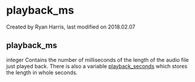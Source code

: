 
# playback_ms 

 Created by  Ryan Harris, last modified on 2018.02.07

## playback_ms

integer Contains the number of milliseconds of the length of the audio file just played back. There is also a variable [playback\_seconds](../FreeSWITCH-Explained/Dialplan/Variables-Master-List_16352570.mdx#playback_ms) which stores the length in whole seconds.


